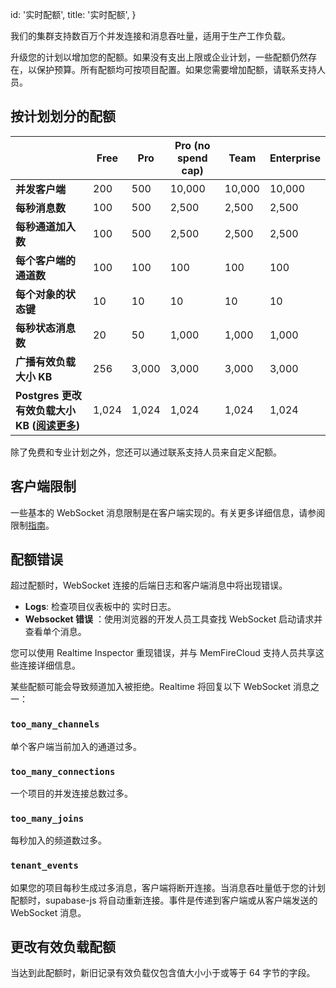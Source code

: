 
  id: '实时配额',
  title: '实时配额',
}

我们的集群支持数百万个并发连接和消息吞吐量，适用于生产工作负载。

<Admonition type="note">

升级您的计划以增加您的配额。如果没有支出上限或企业计划，一些配额仍然存在，以保护预算。所有配额均可按项目配置。如果您需要增加配额，请联系支持人员。
</Admonition>

## 按计划划分的配额

|                                                                                        | Free  | Pro   | Pro (no spend cap) | Team   | Enterprise |
| -------------------------------------------------------------------------------------- | ----- | ----- | ------------------ | ------ | ---------- |
| **并发客户端**                                                                 | 200   | 500   | 10,000             | 10,000 | 10,000     |
| **每秒消息数**                                                                | 100   | 500   | 2,500              | 2,500  | 2,500      |
| **每秒通道加入数**                                                           | 100   | 500   | 2,500              | 2,500  | 2,500      |
| **每个客户端的通道数**                                                                | 100   | 100   | 100                | 100    | 100        |
| **每个对象的状态键**                                                           | 10    | 10    | 10                 | 10     | 10         |
| **每秒状态消息数**                                                       | 20    | 50    | 1,000              | 1,000  | 1,000      |
| **广播有效负载大小 KB**                                                          | 256   | 3,000 | 3,000              | 3,000  | 3,000      |
| **Postgres 更改有效负载大小 KB ([**阅读更多**](#postgres-changes-payload-quota))** | 1,024 | 1,024 | 1,024              | 1,024  | 1,024      |

除了免费和专业计划之外，您还可以通过联系支持人员来自定义配额。

## 客户端限制


一些基本的 WebSocket 消息限制是在客户端实现的。有关更多详细信息，请参阅限制[指南](/docs/guides/realtime/guides/client-side-throttling)。

## 配额错误

超过配额时，WebSocket 连接的后端日志和客户端消息中将出现错误。

- **Logs**: 检查项目仪表板中的 实时日志。
- **Websocket 错误** ：使用浏览器的开发人员工具查找 WebSocket 启动请求并查看单个消息。

<Admonition type="tip" label="Realtime Inspector">

您可以使用 Realtime Inspector 重现错误，并与 MemFireCloud 支持人员共享这些连接详细信息。

</Admonition>
某些配额可能会导致频道加入被拒绝。Realtime 将回复以下 WebSocket 消息之一：

### `too_many_channels`

单个客户端当前加入的通道过多。

### `too_many_connections`

一个项目的并发连接总数过多。

### `too_many_joins`

每秒加入的频道数过多。

### `tenant_events`

如果您的项目每秒生成过多消息，客户端将断开连接。当消息吞吐量低于您的计划配额时，supabase-js 将自动重新连接。事件是传递到客户端或从客户端发送的 WebSocket 消息。

## 更改有效负载配额

当达到此配额时，新旧记录有效负载仅包含值大小小于或等于 64 字节的字段。


